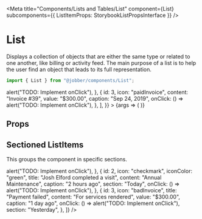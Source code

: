 
<Meta
  title="Components/Lists and Tables/List"
  component={List}
  subcomponents={{ ListItemProps: StorybookListPropsInterface }}
/>

# List

Displays a collection of objects that are either the same type or related to one
another, like billing or activity feed. The main purpose of a list is to help
the user find an object that leads to its full representation.

```ts
import { List } from "@jobber/components/List";
```

<Canvas>
  <Story
    name="List"
    args={{
      items: [
        {
          id: 1,
          icon: "wallet",
          iconColor: "orange",
          content: "Payment for Invoice #39",
          value: "-$300.00",
          caption: "Sep 25, 2019",
          onClick: () => alert("TODO: Implement onClick"),
        },
        {
          id: 3,
          icon: "paidInvoice",
          content: "Invoice #39",
          value: "$300.00",
          caption: "Sep 24, 2019",
          onClick: () => alert("TODO: Implement onClick"),
        },
      ],
    }}
  >
    {args => (
      <Card>
        <List {...args} />
      </Card>
    )}
  </Story>
</Canvas>

## Props

<ArgsTable of={List} story="List" />

## Sectioned ListItems

This groups the component in specific sections.

<Canvas>
  <Card>
    <List
      items={[
        {
          id: 1,
          icon: "addNote",
          title: "Darryl Tec added a note",
          content: [
            '_"Called the client. Asked if they want the luxury package, they said yes!"_',
            "Deck Build",
          ],
          caption: "1 minute ago",
          section: "Today",
          isActive: true,
          onClick: () => alert("TODO: Implement onClick"),
        },
        {
          id: 2,
          icon: "checkmark",
          iconColor: "green",
          title: "Josh Elford completed a visit",
          content: "Annual Maintenance",
          caption: "2 hours ago",
          section: "Today",
          onClick: () => alert("TODO: Implement onClick"),
        },
        {
          id: 3,
          icon: "badInvoice",
          title: "Payment failed",
          content: "For services rendered",
          value: "$300.00",
          caption: "1 day ago",
          onClick: () => alert("TODO: Implement onClick"),
          section: "Yesterday",
        },
      ]}
    />
  </Card>
</Canvas>
